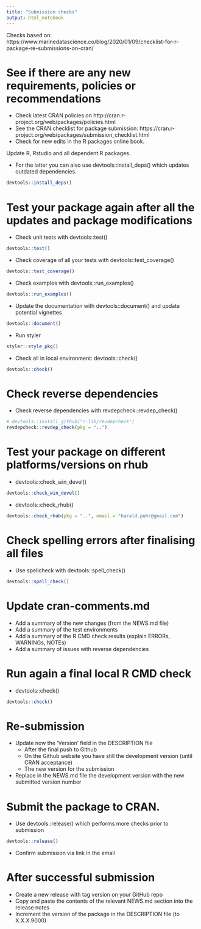 ```yaml
---
title: "Submission checks"
output: html_notebook
---
```


Checks based on: https://www.marinedatascience.co/blog/2020/01/09/checklist-for-r-package-re-submissions-on-cran/

# See if there are any new requirements, policies or recommendations

* Check latest CRAN policies on http://cran.r-project.org/web/packages/policies.html
* See the CRAN checklist for package submission: https://cran.r-project.org/web/packages/submission_checklist.html
* Check for new edits in the R packages online book.

Update R, Rstudio and all dependent R packages.

* For the latter you can also use devtools::install_deps() which updates outdated dependencies.
```r
devtools::install_deps()
```

# Test your package again after all the updates and package modifications

* Check unit tests with devtools::test()
```r
devtools::test()
```

* Check coverage of all your tests with devtools::test_coverage()
```r
devtools::test_coverage()
```

* Check examples with devtools::run_examples()
```r
devtools::run_examples()
```

* Update the documentation with devtools::document() and update potential vignettes
```r
devtools::document()
```

* Run styler
```r
styler::style_pkg()
```

* Check all in local environment: devtools::check()
```r
devtools::check()
```

# Check reverse dependencies

* Check reverse dependencies with revdepcheck::revdep_check()
```r
# devtools::install_github("r-lib/revdepcheck")
revdepcheck::revdep_check(pkg = "..")
```

# Test your package on different platforms/versions on rhub

* devtools::check_win_devel()
```r
devtools::check_win_devel()
```

* devtools::check_rhub()
```r
devtools::check_rhub(pkg = "..", email = "harald.puhr@gmail.com")
```

# Check spelling errors after finalising all files

* Use spellcheck with devtools::spell_check()
```r
devtools::spell_check()
```

# Update cran-comments.md

* Add a summary of the new changes (from the NEWS.md file)
* Add a summary of the test environments
* Add a summary of the R CMD check results (explain ERRORs, WARNINGs, NOTEs)
* Add a summary of issues with reverse dependencies

# Run again a final local R CMD check

* devtools::check()
```r
devtools::check()
```

# Re-submission

* Update now the ‘Version’ field in the DESCRIPTION file
  * After the final push to Github
  * On the Github website you have still the development version (until CRAN acceptance)
  * The new version for the submission
* Replace in the NEWS.md file the development version with the new submitted version number

# Submit the package to CRAN.

* Use devtools::release() which performs more checks prior to submission

```r
devtools::release()
```

* Confirm submission via link in the email

# After successful submission

* Create a new release with tag version on your GitHub repo
* Copy and paste the contents of the relevant NEWS.md section into the release notes
* Increment the version of the package in the DESCRIPTION file (to X.X.X.9000)
